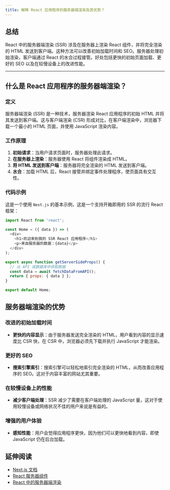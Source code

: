 ```yaml
---
title: 解释 React 应用程序的服务器端渲染及其优势？
---
```


## 总结

React 中的服务器端渲染 (SSR) 涉及在服务器上渲染 React 组件，并将完全渲染的 HTML 发送到客户端。这种方法可以改善初始加载时间和 SEO。服务器处理初始渲染，客户端通过 React 的水合过程接管。好处包括更快的初始页面加载、更好的 SEO 以及在较慢设备上的改进性能。

***

## 什么是 React 应用程序的服务器端渲染？

### 定义

服务器端渲染 (SSR) 是一种技术，服务器渲染 React 应用程序的初始 HTML 并将其发送到客户端。这与客户端渲染 (CSR) 形成对比，在客户端渲染中，浏览器下载一个最小的 HTML 页面，并使用 JavaScript 渲染内容。

### 工作原理

1. **初始请求**：当用户请求页面时，服务器处理此请求。
2. **在服务器上渲染**：服务器使用 React 将组件渲染成 HTML。
3. **将 HTML 发送到客户端**：服务器将完全渲染的 HTML 发送到客户端。
4. **水合**：加载 HTML 后，React 接管并绑定事件处理程序，使页面具有交互性。

### 代码示例

这是一个使用 `Next.js` 的基本示例，这是一个支持开箱即用的 SSR 的流行 React 框架：

```javascript
import React from 'react';

const Home = ({ data }) => (
  <div>
    <h1>欢迎来到我的 SSR React 应用程序</h1>
    <p>来自服务器的数据：{data}</p>
  </div>
);

export async function getServerSideProps() {
  // 从 API 或数据库中获取数据
  const data = await fetchDataFromAPI();
  return { props: { data } };
}

export default Home;
```

## 服务器端渲染的优势

### 改进的初始加载时间

* **更快的内容显示**：由于服务器发送完全渲染的 HTML，用户看到内容的显示速度比 CSR 快，在 CSR 中，浏览器必须先下载并执行 JavaScript 才能渲染。

### 更好的 SEO

* **搜索引擎索引**：搜索引擎可以轻松地索引完全渲染的 HTML，从而改善应用程序的 SEO。这对于内容丰富的网站尤其重要。

### 在较慢设备上的性能

* **减少客户端处理**：SSR 减少了需要在客户端处理的 JavaScript 量，这对于使用较慢设备或网络状况不佳的用户来说是有益的。

### 增强的用户体验

* **感知性能**：用户会觉得应用程序更快，因为他们可以更快地看到内容，即使 JavaScript 仍在后台加载。

## 延伸阅读

* [Next.js 文档](https://nextjs.org/docs)
* [React 服务器组件](https://react.dev/reference/rsc/server-components)
* [React 中的服务器端渲染](https://react.dev/reference/react-dom/server)
